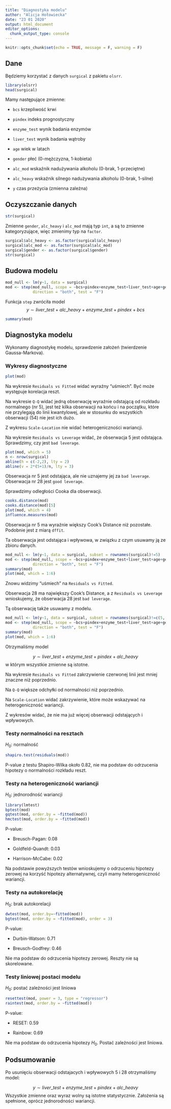 ```yaml
---
title: "Diagnostyka modelu"
author: "Alicja Hołowiecka"
date: "23 01 2020"
output: html_document
editor_options: 
  chunk_output_type: console
---
```


```r
knitr::opts_chunk$set(echo = TRUE, message = F, warning = F)
```

## Dane

Będziemy korzystać z danych `surgical` z pakietu `olsrr`.

```r
library(olsrr)
head(surgical)
```


Mamy następujące zmienne:

- `bcs` krzepliwość krwi

- `pindex` indeks prognostyczny

- `enzyme_test` wynik badania enzymów

- `liver_test` wynik badania wątroby

- `age` wiek w latach

- `gender` płeć (0-mężczyzna, 1-kobieta)

- `alc_mod` wskaźnik nadużywania alkoholu (0-brak, 1-przeciętne)

- `alc_heavy` wskaźnik silnego nadużywania alkoholu (0-brak, 1-silne)

- `y` czas przeżycia (zmienna zależna)

## Oczyszczanie danych

```r
str(surgical)
```

Zmienne `gender`, `alc_heavy` i `alc_mod` mają typ `int`, a są to zmienne kategoryzujące, więc zmienimy typ na `factor`.

```r
surgical$alc_heavy <- as.factor(surgical$alc_heavy)
surgical$alc_mod <- as.factor(surgical$alc_mod)
surgical$gender <- as.factor(surgical$gender)
str(surgical)
```

## Budowa modelu

```r
mod_null <- lm(y~1, data = surgical)
mod <- step(mod_null, scope = ~bcs+pindex+enzyme_test+liver_test+age+gender+alc_mod+alc_heavy, 
            direction = "both", test = "F")
```

Funkcja `step` zwróciła model
$$y \sim liver\_test + alc\_heavy + enzyme\_test+pindex+bcs$$
```r
summary(mod)
```

## Diagnostyka modelu

Wykonamy diagnostykę modelu, sprawdzenie założeń (twierdzenie Gaussa-Markova).

### Wykresy diagnostyczne

```r
plot(mod)
```

Na wykresie `Residuals vs Fitted` widać wyraźny "uśmiech". Być może występuje korelacja reszt.

Na wykresie `Q-Q` widać jedną obserwację wyraźnie odstającą od rozkładu normalnego (nr 5), jest też kilka obserwacji na końcu i na początku, które nie przylegają do linii kwantylowej, ale w stosunku do wszystkich obserwacji (54) nie jest ich dużo.

Z wykresu `Scale-Location` nie widać heterogeniczności wariancji.

Na wykresie `Residuals vs Leverage` widać, że obserwacja 5 jest odstająca. Sprawdzimy, czy jest `bad leverage`.

```r
plot(mod, which = 5)
n <- nrow(surgical)
abline(h = c(-2,2), lty = 2)
abline(v = 2*(5+1)/n, lty = 3)
```

Obserwacja nr 5 jest odstająca, ale nie uznajemy jej za `bad leverage`. Obserwacja nr 28 jest `good leverage`.


Sprawdzimy odległości Cooka dla obserwacji.

```r
cooks.distance(mod)
cooks.distance(mod)[5]
plot(mod, which = 4)
influence.measures(mod)
```

Obserwacja nr 5 ma wyraźnie większy Cook's Distance niż pozostałe. Podobnie jest z miarą `dffit`.

Ta obserwacja jest odstająca i wpływowa, w związku z czym usuwamy ją ze zbioru danych.

```r
mod_null <- lm(y~1, data = surgical, subset = rownames(surgical)!=5)
mod <- step(mod_null, scope = ~bcs+pindex+enzyme_test+liver_test+age+gender+alc_mod+alc_heavy, 
            direction = "both", test = "F")
summary(mod)
plot(mod, which = 1:6)
```

Znowu widzimy "uśmiech" na `Residuals vs Fitted`.

Obserwacja 28 ma największy Cook's Distance, a z `Residuals vs Leverage` wnioskujemy, że obserwacja 28 jest `bad leverage`.

Tą obserwację także usuwamy z modelu.

```r
mod_null <- lm(y~1, data = surgical, subset = rownames(surgical)!=c(5, 28))
mod <- step(mod_null, scope = ~bcs+pindex+enzyme_test+liver_test+age+gender+alc_mod+alc_heavy, 
            direction = "both", test = "F")
summary(mod)
plot(mod, which = 1:6)
```

Otrzymaliśmy model

$$y \sim liver\_test+enzyme\_test+pindex+alc\_heavy$$
w którym wszystkie zmienne są istotne.

Na wykresie `Residuals vs Fitted` zakrzywienie czerwonej linii jest mniej znaczne niż poprzednio.

Na `Q-Q` większe odchyłki od normalności niż poprzednio.

Na `Scale-Location` widać zakrzywienie, które może wskazywać na heterogeniczność wariancji.

Z wykresów widać, że nie ma już więcej obserwacji odstających i wpływowych.

### Testy normalności na resztach

$H_0$: normalność

```r
shapiro.test(residuals(mod))
```

P-value z testu Shapiro-Wilka około 0.82, nie ma podstaw do odrzucenia hipotezy o normalności rozkładu reszt.

### Testy na heterogeniczność wariancji

$H_0:$ jednorodność wariancji

```r
library(lmtest)
bptest(mod)
gqtest(mod, order.by = ~fitted(mod))
hmctest(mod, order.by = ~fitted(mod))
```

 P-value: 
 
 - Breusch-Pagan: 0.08
 
 - Goldfeld-Quandt: 0.03
 
 - Harrison-McCabe: 0.02
 
Na podstawie powyższych testów wnioskujemy o odrzuceniu hipotezy zerowej na korzyść hipotezy alternatywnej, czyli mamy heterogeniczność wariancji.

### Testy na autokorelację

$H_0:$ brak autokorelacji

```r
dwtest(mod, order.by=~fitted(mod))
bgtest(mod, order.by = ~fitted(mod), order = 3)
```

P-value:

- Durbin-Watson: 0.71

- Breusch-Godfrey: 0.46

Nie ma podstaw do odrzucenia hipotezy zerowej. Reszty nie są skorelowane.

### Testy liniowej postaci modelu

$H_0:$ postać zależności jest liniowa

```r
resettest(mod, power = 3, type = "regressor")
raintest(mod, order.by = ~fitted(mod))
```

P-value:

- RESET: 0.59

- Rainbow: 0.69

Nie ma podstaw do odrzucenia hipotezy $H_0$. Postać zależności jest liniowa.

## Podsumowanie

Po usunięciu obserwacji odstajacych i wpływowych 5 i 28 otrzymaliśmy model:

$$y \sim liver\_test+ enzyme\_test+pindex + alc\_heavy$$
Wszystkie zmienne oraz wyraz wolny są istotne statystycznie. Założenia są spełnione, oprócz jednorodności wariancji.

